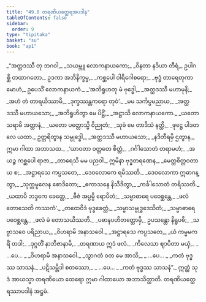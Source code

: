 ```yaml
---
title: "49.8 တရဏိယတ္ထေရအပဒါန"
tableOfContents: false
sidebar:
  order: 9
type: "tipitaka"
basket: "su"
book: "ap1"
---
```



<DynamicBreadcrumb />

<Division number="148" book="ap1">

<Paragraph number="6347" type="verses" book="ap1">
_“အတ္ထဒဿီ တု ဘဂဝါ,_  
_သယမ္ဘူ လောကနာယကော;_  
_ဝိနတာ နဒိယာ တီရံ,_  
ဥပါဂစ္ဆိ တထာဂတော._  

</Paragraph>

</Division>
<Division number="149" book="ap1">

<Paragraph number="6348" book="ap1">
ဥဒကာ အဘိနိက္ခမ္မ,_  
_ကစ္ဆပေါ ဝါရိဂေါစရော;_  
_ဗုဒ္ဓံ တာရေတုကာမောဟံ,_  
ဥပေသိံ လောကနာယကံ._  

</Paragraph>

</Division>
<Division number="150" book="ap1">

<Paragraph number="6349" type="verses" book="ap1">
_‘အဘိရူဟတု မံ ဗုဒ္ဓေါ,_  
_အတ္ထဒဿီ မဟာမုနိ;_  
_အဟံ တံ တာရယိဿာမိ,_  
_ဒုက္ခဿန္တကရော တုဝံ’._  

</Paragraph>

</Division>
<Division number="151" book="ap1">

<Paragraph number="6350" type="verses" book="ap1">
_မမ သင်္ကပ္ပမညာယ,_  
_အတ္ထဒဿီ မဟာယသော;_  
_အဘိရူဟိတွာ မေ ပိဋ္ဌိံ,_  
_အဋ္ဌာသိ လောကနာယကော._  

</Paragraph>

</Division>
<Division number="152" book="ap1">

<Paragraph number="6351" type="verses" book="ap1">
_ယတော သရာမိ အတ္တာနံ,_  
_ယတော ပတ္တောသ္မိ ဝိညုတံ;_  
_သုခံ မေ တာဒိသံ နတ္ထိ,_  
_ဖုဋ္ဌေ ပါဒတလေ ယထာ._  

</Paragraph>

</Division>
<Division number="153" book="ap1">

<Paragraph number="6352" book="ap1">
ဥတ္တရိတွာန သမ္ဗုဒ္ဓေါ,_  
_အတ္ထဒဿီ မဟာယသော;_  
_နဒိတီရမှိ ဌတွာန,_  
ဣမာ ဂါထာ အဘာသထ._  

</Paragraph>

</Division>
<Division number="154" book="ap1">

<Paragraph number="6353" type="verses" book="ap1">
_‘ယာဝတာ ဝတ္တတေ စိတ္တံ,_  
_ဂင်္ဂါသောတံ တရာမဟံ;_  
_အယဉ္စ ကစ္ဆပေါ ရာဇာ,_  
_တာရေသိ မမ ပညဝါ._  

</Paragraph>

</Division>
<Division number="155" book="ap1">

<Paragraph number="6354" type="verses" book="ap1">
ဣမိနာ ဗုဒ္ဓတရဏေန,_  
_မေတ္တစိတ္တဝတာယ စ;_  
_အဋ္ဌာရသေ ကပ္ပသတေ,_  
_ဒေဝလောကေ ရမိဿတိ._  

</Paragraph>

</Division>
<Division number="156" book="ap1">

<Paragraph number="6355" type="verses" book="ap1">
_ဒေဝလောကာ ဣဓာဂန္တွာ,_  
_သုက္ကမူလေန စောဒိတော;_  
_ဧကာသနေ နိသီဒိတွာ,_  
_ကင်္ခါသောတံ တရိဿတိ._  

</Paragraph>

</Division>
<Division number="157" book="ap1">

<Paragraph number="6356" type="verses" book="ap1">
_ယထာပိ ဘဒ္ဒကေ ခေတ္တေ,_  
_ဗီဇံ အပ္ပမ္ပိ ရောပိတံ;_  
_သမ္မာဓာရေ ပဝေစ္ဆန္တေ,_  
_ဖလံ တောသေတိ ကဿကံ’._  

</Paragraph>

</Division>
<Division number="158" book="ap1">

<Paragraph number="6357" type="verses" book="ap1">
_တထေဝိဒံ ဗုဒ္ဓခေတ္တံ,_  
_သမ္မာသမ္ဗုဒ္ဓဒေသိတံ;_  
_သမ္မာဓာရေ ပဝေစ္ဆန္တေ,_  
_ဖလံ မံ တောသယိဿတိ._  

</Paragraph>

</Division>
<Division number="159" book="ap1">

<Paragraph number="6358" type="verses" book="ap1">
_ပဓာနပဟိတတ္တောမှိ,_  
ဥပသန္တော နိရူပဓိ;_  
_သဗ္ဗာသဝေ ပရိညာယ,_  
_ဝိဟရာမိ အနာသဝေါ._  

</Paragraph>

</Division>
<Division number="160" book="ap1">

<Paragraph number="6359" type="verses" book="ap1">
_အဋ္ဌာရသေ ကပ္ပသတေ,_  
_ယံ ကမ္မမကရိံ တဒါ;_  
_ဒုဂ္ဂတိံ နာဘိဇာနာမိ,_  
_တရဏာယ ဣဒံ ဖလံ._  

</Paragraph>

</Division>
<Division number="161" book="ap1">

<Paragraph number="6360" type="verses" book="ap1">
_ကိလေသာ ဈာပိတာ မယှံ,_  
_ …ပေ… _  
_ဝိဟရာမိ အနာသဝေါ._  

</Paragraph>

</Division>
<Division number="162" book="ap1">

<Paragraph number="6361" type="verses" book="ap1">
_သွာဂတံ ဝတ မေ အာသိ,_  
_ …ပေ… _  
_ကတံ ဗုဒ္ဓဿ သာသနံ._  

</Paragraph>

</Division>
<Division number="163" book="ap1">

<Paragraph number="6362" type="verses" book="ap1">
_ပဋိသမ္ဘိဒါ စတဿော,_  
_ …ပေ… _  
_ကတံ ဗုဒ္ဓဿ သာသနံ”._  

</Paragraph>

<Paragraph number="6363" book="ap1">
ဣတ္ထံ သုဒံ အာယသ္မာ တရဏိယော ထေရော ဣမာ ဂါထာယော အဘာသိတ္ထာတိ.

</Paragraph>
</Division>

<Paragraph number="6364" type="center" book="ap1">
တရဏိယတ္ထေရဿာပဒါနံ အဋ္ဌမံ.
</Paragraph>